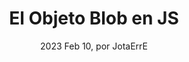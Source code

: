 ---
slug: devdocs
title: El Objeto Blob en JS
date: 2023 Feb 10, por JotaErrE
pubDate: 2021-02-10
images: ['https://cdn.pixabay.com/photo/2015/12/04/14/05/code-1076536_1280.jpg']
shortDescription: En este post revisaremos la importancia del objeto Blob, como nos ayuda en el manejo de Binarios y porque deberías conocerlo.
---